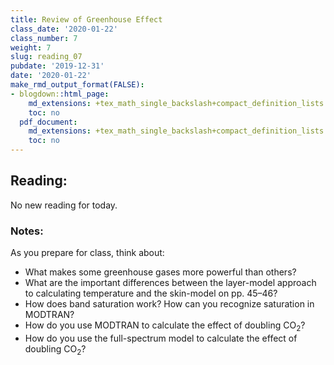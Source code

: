 ```yaml
---
title: Review of Greenhouse Effect
class_date: '2020-01-22'
class_number: 7
weight: 7
slug: reading_07
pubdate: '2019-12-31'
date: '2020-01-22'
make_rmd_output_format(FALSE):
- blogdown::html_page:
    md_extensions: +tex_math_single_backslash+compact_definition_lists
    toc: no
  pdf_document:
    md_extensions: +tex_math_single_backslash+compact_definition_lists
    toc: no
---
```

## Reading:

No new reading for today.

### Notes:

As you prepare for class, think about:

* What makes some greenhouse gases more powerful than others?
* What are the important differences between the layer-model approach to calculating temperature and the skin-model on pp. 45--46?
* How does band saturation work? How can you recognize saturation in MODTRAN?
* How do you use MODTRAN to calculate the effect of doubling CO~2~?
* How do you use the full-spectrum model to calculate the effect of doubling CO~2~?
